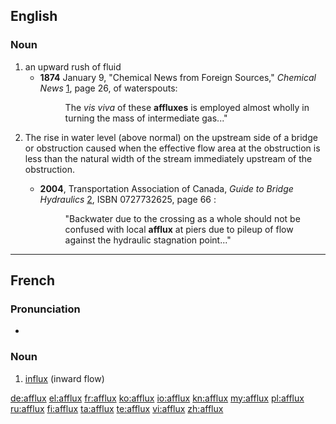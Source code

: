 ==English==

===Noun===
{{en-noun|es}}

# an upward rush of fluid
#* '''1874''' January 9, "Chemical News from Foreign Sources," ''Chemical News''  [http://books.google.com/books?id=jOUEAAAAQAAJ&pg=PA20-IA6&dq=affluxes&ei=oWrlRqH2I6HApgKCooX7AQ], page 26, of waterspouts:
#*: The ''vis viva'' of these '''affluxes''' is employed almost wholly in turning the mass of intermediate gas..."
# {{hydrology}} The rise in water level (above normal) on the upstream side of a bridge or obstruction caused when the effective flow area at the obstruction is less than the natural width of the stream immediately upstream of the obstruction.
#* '''2004''', Transportation Association of Canada, ''Guide to Bridge Hydraulics'' [http://books.google.com/books?id=WjMJvtV1PeEC&pg=PA66&ei=RGzlRpaYMIfmpwKN6ujLDg&sig=_iClxoFfAKCUkxC9KOHAOrQdspk], ISBN 0727732625, page 66 :
#*: "Backwater due to the crossing as a whole should not be confused with local '''afflux''' at piers due to pileup of flow against the hydraulic stagnation point..."

----

==French==

===Pronunciation===
* {{audio|Fr-afflux.ogg|Audio}}

===Noun===
{{fr-noun|m|pl=afflux}}

# [[influx]] (inward flow)

[[de:afflux]]
[[el:afflux]]
[[fr:afflux]]
[[ko:afflux]]
[[io:afflux]]
[[kn:afflux]]
[[my:afflux]]
[[pl:afflux]]
[[ru:afflux]]
[[fi:afflux]]
[[ta:afflux]]
[[te:afflux]]
[[vi:afflux]]
[[zh:afflux]]